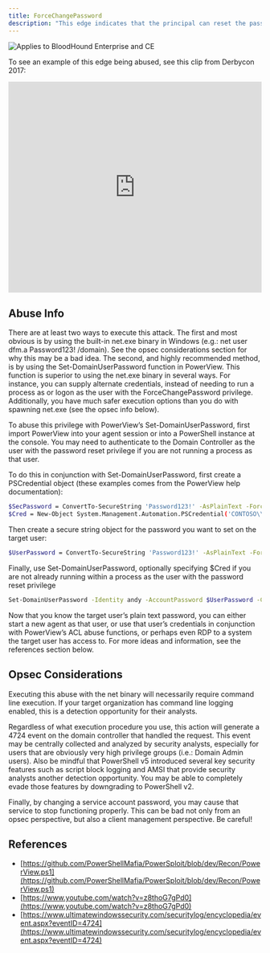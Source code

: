 ```yaml
---
title: ForceChangePassword
description: "This edge indicates that the principal can reset the password of the target user without knowing the current password of that user."
---
```


<img noZoom src="/assets/enterprise-AND-community-edition-pill-tag.svg" alt="Applies to BloodHound Enterprise and CE"/>


To see an example of this edge being abused, see this clip from Derbycon 2017:

<iframe id="youtube-912" frameborder="0" allowfullscreen="" allow="accelerometer; autoplay; clipboard-write; encrypted-media; gyroscope; picture-in-picture; web-share" referrerpolicy="strict-origin-when-cross-origin" title="Player for Here Be Dragons The Unexplored Land of Active Directory ACLs [Corrected Audio]" width="100%" height="420" src="https://www.youtube.com/embed/z8thoG7gPd0?autoplay=0&amp;controls=0&amp;disablekb=1&amp;playsinline=1&amp;cc_load_policy=0&amp;cc_lang_pref=auto&amp" data-gtm-yt-inspected-6="true"></iframe>

## Abuse Info

There are at least two ways to execute this attack. The first and most obvious is by using the built-in net.exe binary in Windows (e.g.: net user dfm.a Password123! /domain). See the opsec considerations section for why this may be a bad idea. The second, and highly recommended method, is by using the Set-DomainUserPassword function in PowerView. This function is superior to using the net.exe binary in several ways. For instance, you can supply alternate credentials, instead of needing to run a process as or logon as the user with the ForceChangePassword privilege. Additionally, you have much safer execution options than you do with spawning net.exe (see the opsec info below).

To abuse this privilege with PowerView’s Set-DomainUserPassword, first import PowerView into your agent session or into a PowerShell instance at the console. You may need to authenticate to the Domain Controller as the user with the password reset privilege if you are not running a process as that user.

To do this in conjunction with Set-DomainUserPassword, first create a PSCredential object (these examples comes from the PowerView help documentation):

```bash
$SecPassword = ConvertTo-SecureString 'Password123!' -AsPlainText -Force
$Cred = New-Object System.Management.Automation.PSCredential('CONTOSO\\dfm.a', $SecPassword)
```

Then create a secure string object for the password you want to set on the target user:

```bash
$UserPassword = ConvertTo-SecureString 'Password123!' -AsPlainText -Force
```
Finally, use Set-DomainUserPassword, optionally specifying $Cred if you are not already running within a process as the user with the password reset privilege

```bash
Set-DomainUserPassword -Identity andy -AccountPassword $UserPassword -Credential $Cred
```

Now that you know the target user’s plain text password, you can either start a new agent as that user, or use that user’s credentials in conjunction with PowerView’s ACL abuse functions, or perhaps even RDP to a system the target user has access to. For more ideas and information, see the references section below.

## Opsec Considerations
Executing this abuse with the net binary will necessarily require command line execution. If your target organization has command line logging enabled, this is a detection opportunity for their analysts.

Regardless of what execution procedure you use, this action will generate a 4724 event on the domain controller that handled the request. This event may be centrally collected and analyzed by security analysts, especially for users that are obviously very high privilege groups (i.e.: Domain Admin users). Also be mindful that PowerShell v5 introduced several key security features such as script block logging and AMSI that provide security analysts another detection opportunity. You may be able to completely evade those features by downgrading to PowerShell v2.

Finally, by changing a service account password, you may cause that service to stop functioning properly. This can be bad not only from an opsec perspective, but also a client management perspective. Be careful!

## References

* [https://github.com/PowerShellMafia/PowerSploit/blob/dev/Recon/PowerView.ps1](https://github.com/PowerShellMafia/PowerSploit/blob/dev/Recon/PowerView.ps1)
* [https://www.youtube.com/watch?v=z8thoG7gPd0](https://www.youtube.com/watch?v=z8thoG7gPd0)
* [https://www.ultimatewindowssecurity.com/securitylog/encyclopedia/event.aspx?eventID=4724](https://www.ultimatewindowssecurity.com/securitylog/encyclopedia/event.aspx?eventID=4724)
